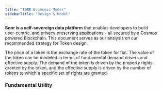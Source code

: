 ```yaml
---
title: "$SNR Economic Model"
sidebarTitle: "Design & Model"
---
```


**Sonr is a self-sovereign data platform** that enables developers to build user-centric, and privacy preserving applications - all secured by a Cosmos powered Blockchain. This document serves as our analysis on our recommended strategy for Token design.

The price of a token is the exchange rate of the token for fiat. The value of the token can be modeled in terms of fundamental demand drivers and effective supply. The demand of the token is driven by the property rights granted by the token, and the effective supply is driven by the number of tokens to which a specific set of rights are granted.

### Fundamental Utility

<CardGroup cols={3}>
  <Card
    title="Payments"
    icon="circle-dollar-to-slot"
    iconType="duotone"
    color="#0077C9"
    href="/content/3/token/2"
  ></Card>
  <Card
    title="Staking"
    icon="business-time"
    iconType="duotone"
    color="#FFA500"
    href="/content/3/token/3"
  ></Card>
  <Card
    title="Governance"
    icon="gavel"
    iconType="duotone"
    color="#9B30FF"
    href="/content/3/token/4"
  ></Card>
  <Card
    title="Rewards"
    icon="gift-card"
    iconType="duotone"
    color="#00FF00"
    href="/content/3/token/5"
  ></Card>
  <Card
    title="Supply"
    icon="container-storage"
    iconType="duotone"
    color="#00FFFF"
    href="/content/3/token/6"
  ></Card>
</CardGroup>
